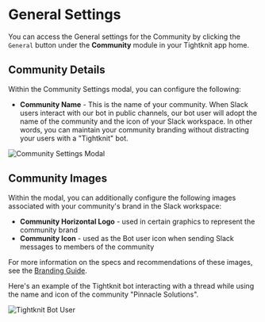 
# General Settings

You can access the General settings for the Community by clicking the `General` button under the **Community** module in your Tightknit app home.

## Community Details

Within the Community Settings modal, you can configure the following:

- **Community Name** - This is the name of your community.
  When Slack users interact with our bot in public channels, our bot user will adopt the name of the community and the icon of your Slack workspace. In other words, you can maintain your community branding without distracting your users with a "Tightknit" bot.

![Community Settings Modal](/community/community-settings-modal.png)

## Community Images

Within the modal, you can additionally configure the following images associated with your community's brand in the Slack workspace:

- **Community Horizontal Logo** - used in certain graphics to represent the community brand
- **Community Icon** - used as the Bot user icon when sending Slack messages to members of the community

For more information on the specs and recommendations of these images, see the [Branding Guide](/branding#image-assets).

Here's an example of the Tightknit bot interacting with a thread while using the name and icon of the community "Pinnacle Solutions".

![Tightknit Bot User](/community/tightknit-bot-responder.png)
